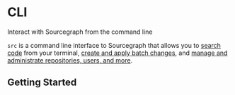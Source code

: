 # CLI

<p className="subtitle">Interact with Sourcegraph from the command line</p>

`src` is a command line interface to Sourcegraph that allows you to <a href="/code-search">search code</a> from your terminal, <a href="/batch-changes">create and apply batch changes</a>, and <a href="/admin">manage and administrate repositories, users, and more</a>.

## Getting Started

<QuickLinks>
<QuickLink title="Quickstart" icon='lightbulb' href="./cli/quickstart" description="Learn about src in minutes." />
<QuickLink title="Command reference" icon='installation' href="./cli/references" description="Check the commands available in src and their flags." />
<QuickLink title="Create a batch change" icon='presets' href="/batch-changes/quickstart" description="src is the gateway to Sourcegraph's batch change functionality: find out how to create a batch change with it in less than 10 minutes." />
</QuickLinks>
